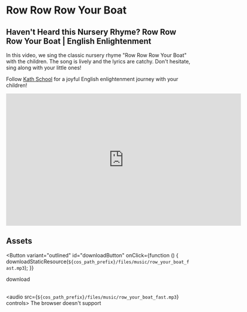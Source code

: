 
# Row Row Row Your Boat

## Haven't Heard this Nursery Rhyme? Row Row Row Your Boat | English Enlightenment

In this video, we sing the classic nursery rhyme "Row Row Row Your Boat" with the children. The song is lively and the lyrics are catchy. Don't hesitate, sing along with your little ones!

Follow [Kath School](https://space.bilibili.com/20797715) for a joyful English enlightenment journey with your children!

<iframe
  src="https://player.bilibili.com/player.html?bvid=BV1Ns4y1v7jP&cid=1&page=1"
  scrolling="no"
  border="0"
  frameborder="no"
  framespacing="0"
  allowfullscreen="true"
  width="640"
  height="360"
></iframe>

## Assets

<Button
  variant="outlined"
  id="downloadButton"
  onClick={function () {
    downloadStaticResource(`${cos_path_prefix}/files/music/row_your_boat_fast.mp3`);
  }}
>
  download
</Button>
<br />
<br />

<audio src={`${cos_path_prefix}/files/music/row_your_boat_fast.mp3`} controls>
  The browser doesn't support
</audio>
